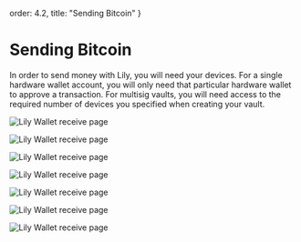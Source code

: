 
  order: 4.2,
  title: "Sending Bitcoin"
}

# Sending Bitcoin

In order to send money with Lily, you will need your devices. For a single hardware wallet account, you will only need that particular hardware wallet to approve a transaction. For multisig vaults, you will need access to the required number of devices you specified when creating your vault.

<img
  src={SendTxForm}
  alt="Lily Wallet receive page" />

<img
  src={BeforeDeviceApproval}
  alt="Lily Wallet receive page" />

<img
  src={ViewMoreDetailsDropdown}
  alt="Lily Wallet receive page" />

<img
  src={TransactionDetails}
  alt="Lily Wallet receive page" />

<img
  src={ConfirmTxOnDevice}
  alt="Lily Wallet receive page" />

<img
  src={ApprovedTx}
  alt="Lily Wallet receive page" />

<img
  src={Success}
  alt="Lily Wallet receive page" />

  